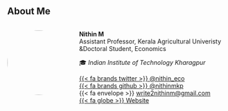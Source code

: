 ## About Me 

::: {.columns}
::: {.column width="30%"}
<img src="nithin.jpeg" width="150px" style="border-radius: 50%;">
:::
::: {.column width="70%"}
**Nithin M**  
Assistant Professor, Kerala Agricultural Univeristy &Doctoral Student, Economics

🎓 *Indian Institute of Technology Kharagpur*  

[{{< fa brands twitter >}} @nithin_eco](https://twitter.com/nithin_eco)  
[{{< fa brands github >}} @nithinmkp](https://github.com/nithinmkp)  
{{< fa envelope >}} [write2nithinm@gmail.com](mailto:write2nithinm@gmail.com)  
[{{< fa globe >}} Website](https://nithinmkp.github.io/)  
:::
:::

